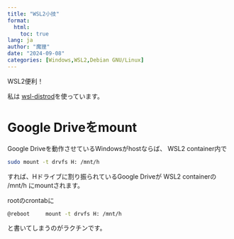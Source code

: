 ```yaml
---
title: "WSL2小技"
format:
  html:
    toc: true
lang: ja
author: "魔狸"
date: "2024-09-08"
categories: [Windows,WSL2,Debian GNU/Linux]
---
```


WSL2便利！

私は 
[wsl-distrod](https://github.com/nullpo-head/wsl-distrod)を使っています。

# Google Driveをmount
Google Driveを動作させているWindowsがhostならば、
WSL2 container内で

```bash
sudo mount -t drvfs H: /mnt/h
```
すれば、Hドライブに割り振られているGoogle Driveが WSL2 containerの /mnt/h にmountされます。

rootのcrontabに
```bash
@reboot		mount -t drvfs H: /mnt/h
```
と書いてしまうのがラクチンです。
